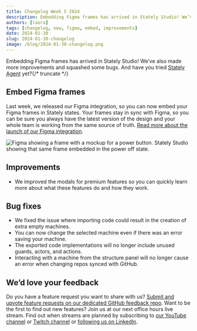 ```yaml
---
title: Changelog Week 5 2024
description: Embedding Figma frames has arrived in Stately Studio! We’ve also made more improvements and squashed some bugs. And have you tried Stately Agent yet?
authors: [laura]
tags: [changelog, new, figma, embed, improvements]
date: 2024-01-30
slug: 2024-01-30-changelog
image: /blog/2024-01-30-changelog.png
---
```


Embedding Figma frames has arrived in Stately Studio! We’ve also made more improvements and squashed some bugs. And have you tried [Stately Agent](https://www.youtube.com/live/c05bOPeinSA?si=Ti3otk_1-CE2mm00&t=122) yet?{/* truncate */}

## Embed Figma frames

Last week, we released our Figma integration, so you can now embed your Figma frames in Stately states. Your frames stay in sync with Figma, so you can be sure you always have the latest version of the design and your whole team is working from the same source of truth. [Read more about the launch of our Figma integration](/blog/2024-01-25-embed-figma).

![Figma showing a frame with a mockup for a power button. Stately Studio showing that same frame embedded in the power off state.](figma-embed.png)

## Improvements

- We improved the modals for premium features so you can quickly learn more about what these features do and how they work.

## Bug fixes

- We fixed the issue where importing code could result in the creation of extra empty machines.
- You can now change the selected machine even if there was an error saving your machine.
- The exported code implementations will no longer include unused guards, actors, and actions.
- Interacting with a machine from the structure panel will no longer cause an error when changing repos synced with GitHub.

## We’d love your feedback

Do you have a feature request you want to share with us? [Submit and upvote feature requests on our dedicated GitHub feedback repo](https://github.com/statelyai/feedback). Want to be the first to find out new features? Join us at our next office hours live stream. Find out when streams are planned by subscribing to [our YouTube channel](https://www.youtube.com/@Statelyai) or [Twitch channel](https://www.twitch.tv/statelyai) or [following us on LinkedIn](https://www.linkedin.com/company/statelyai/).
